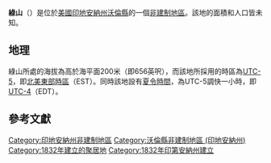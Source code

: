 {{noteTA
|G1=USState
|G2=地名
|G3=Unit
}}
{{Infobox settlement
|official_name            = 綠山
|native_name = Green Hill
|settlement_type          = [[非建制地區|非建制地區]]
|image_skyline            = Green Hill, Indiana.png
|imagesize                = 250px
|image_map                = 
|mapsize                  = 
|pushpin_map              = USA Indiana
|pushpin_label            = 綠山
|pushpin_label_position   = top
|pushpin_map_caption      = 綠山在印地安納州的位置
|subdivision_type         = [[世界政區索引|國家]]
|subdivision_type1        = [[美国州份|州份]]
|subdivision_type2        = [[印地安納州行政区划|縣]]
|subdivision_name         = [[美国|美国]]
|subdivision_name1        = [[印地安納州|印地安納州]]
|subdivision_name2        = [[沃倫縣_(印地安納州)|沃倫縣]]
|elevation_ft             = 656
|elevation_m              = 200
|area_total_km2           = 
|area_total_sq_mi         = 
|area_land_km2            = 
|area_land_sq_mi          = 
|area_water_km2           = 
|area_water_sq_mi         = 
|population_as_of         = 2010
|population_footnotes     = 
|population_total         = 
|population_metro         = 
|population_density_km2   = auto
|population_density_sq_mi = auto
|timezone                 = [[北美东部时区|EST]]
|utc_offset               = -5
|coordinates              = {{coord|40|24|51|N|87|06|40|W|display=inline,title}}
| coor_pinpoint           = 
| coordinates_footnotes   = 
|timezone_DST             = EDT
|utc_offset_DST           = -4
|postal_code_type         = [[美國郵區編號|郵區編號]]
|postal_code              = 47970
|area_code                = {{link-en|电话区号765|Area code 765|765}}
|blank_name = [[地名信息系统|GNIS ID]]
|blank_info = 435401<ref name="GNIS">{{cite gnis|435401|Green Hill}}</ref>
}}
'''綠山'''（{{lang-en|Green Hill}}）是位於[[美國|美國]][[印地安納州|印地安納州]][[沃倫縣_(印地安納州)|沃倫縣]]的一個[[非建制地區|非建制地區]]。該地的面積和人口皆未知。

== 地理 ==
綠山所處的海拔為高於海平面200米（即656英呎），而該地所採用的時區為[[UTC-5|UTC-5]]，即[[北美東部時區|北美東部時區]]（EST）。同時該地設有[[夏令時間|夏令時間]]，為UTC-5調快一小時，即[[UTC-4|UTC-4]]（EDT）。

== 參考文獻 ==
{{reflist}}

{{沃倫縣 (印地安納州)}}

{{DEFAULTSORT:Green Hill}}
[[Category:印地安納州非建制地區|Category:印地安納州非建制地區]]
[[Category:沃倫縣非建制地區_(印地安納州)|Category:沃倫縣非建制地區 (印地安納州)]]
[[Category:1832年建立的聚居地|Category:1832年建立的聚居地]]
[[Category:1832年印第安納州建立|Category:1832年印第安納州建立]]

{{Indiana-geo-stub}}
